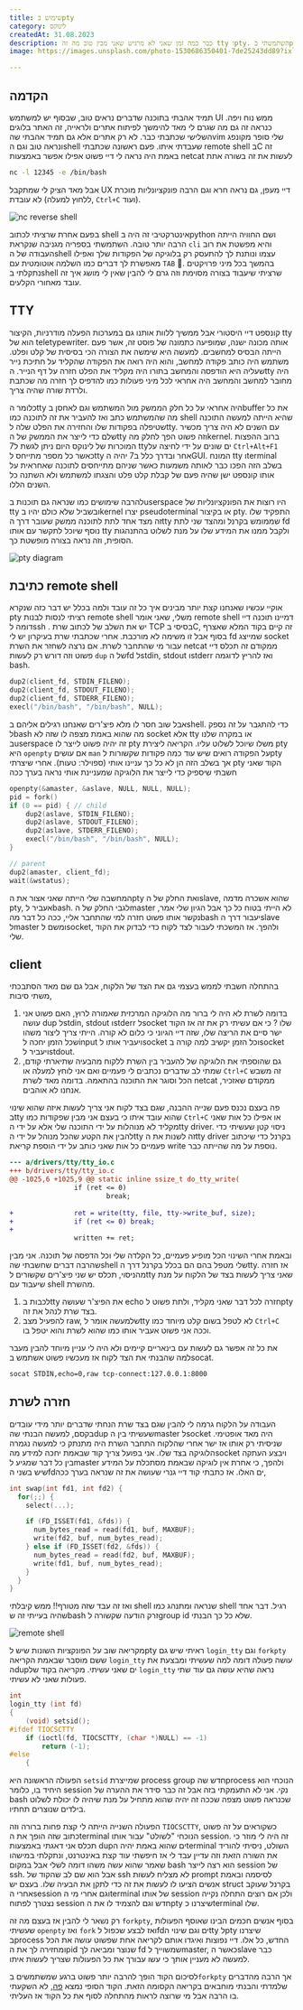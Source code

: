 ```yaml
---
title: שימוש בpty
category: לינוקס
createdAt: 31.08.2023
description: כבר כמה זמן שאני לא מרגיש שאני מבין טוב מה זה tty וpty. השתמשתי בpty כדי לייצר remote shell אשר עובד ומרגיש ממש כמו shell רגיל ובנוסף כדי לראות שאני מבין מה עובר דרך הtty driver עשיתי שינוי כך שכל הקלדה שלי תמיד תופיע פעמיים.
image: https://images.unsplash.com/photo-1530686350401-7de25243dd89?ixlib=rb-4.0.3&ixid=M3wxMjA3fDB8MHxwaG90by1wYWdlfHx8fGVufDB8fHx8fA%3D%3D&auto=format&fit=crop&w=2071&q=80

---
```


## הקדמה

תמיד אהבתי בתוכנה שדברים נראים טוב, שבסוף יש למשתמש
UI
ממש נוח ויפה. כנראה זה גם מה שגרם לי מאד להימשך לפיתוח אתרים ולראייה, זה האתר בלוגים השלישי שכתבתי כבר.
לא רק אתרים אלא גם תמיד אהבתי
שהvim
שלי סופר מקונפג ונראה טוב וגם
הshell
שעבדתי איתו.
פעם ראשונה שכתבתי
remote shell
בC
זה באמת היה נראה לי דיי פשוט אפילו אפשר באמצעות
netcat
לעשות את זה בשורה אתת

```bash
nc -l 12345 -e /bin/bash
```

אבל מאד הציק לי שמתקבל
UX
דיי מעפן, גם נראה חרא וגם הרבה פונקציונליות מוכרת לא עובדת (ללחוץ למעלה,
`Ctrl+C`
ועוד).

![nc reverse shell](../nc-reverse-shell.gif "nc reverse shell")


בפעם אחרת שרציתי לכתוב
shell
אינטרקטיבי זה היה
בpython
ושם החוויה הייתה הרבה יותר טובה.
השתמשתי בספריה מגניבה שנקראת
`cli`
והיא מפשטת את רוב העבודה של
הshell
עצמו ונותנת לך להתעסק רק בלוגיקה של הפקודות שלך ואפילו מאפשרת לך דברים כמו השלמה אוטומטית עם
`TAB` 🤯.
בהמשך בכל מיני פרויקטים נתקלתי
בshell
שרציתי שיעבוד בצורה מסוימת וזה גרם לי להבין שאין לי מושג איך זה עובד מאחורי הקלעים.


## TTY
קונספט דיי היסטורי אבל ממשיך ללוות אותנו גם במערכות הפעלה מודרניות, הקיצור
tty
הוא של
teletypewriter.
אותה מכונה ישנה, שמופיעה כתמונה של פוסט זה, אשר פעם הייתה הבסיס למחשבים. למעשה היא שימשה
את הצורה הכי בסיסית של קלט ופלט. משתמש היה כותב פקודה למחשב, והוא היה רואה את הפקודה שהקליד על חתיכת נייר שעליה היא הודפסה
והמחשב בתורו היה מקליד את הפלט חזרה על דף הנייר.
הtty
היה מחובר למחשב והמחשב היה אחראי לכל מיני פעולות כמו להדפיס לך חזרה מה שכתבת ולרדת שורה שהיה צריך.

כלומר
הtty
היה אחראי על כל חלק הממשק מול המשתמש וגם לאחסן
בbuffer
את כל מה שהמשתמש כתב ואז להעביר את זה לתוכנה כמו
shell
שהיא הייתה למעשה 
התוכנה שטיפלה בפקודות שלו והחזירה את הפלט שלה
לtty.
עם השנים לא היה צריך מכשיר שלם כדי לייצר את הממשק של
הtty
וזה פשוט הפך לחלק
מהkernel.
ברוב ההפצות המוכרות של לינוקס היום ניתן לגשת ל7
ttyים
שונים על ידי לחיצה על
`Ctrl+Alt+F1`
כאשר כל מספר מתייחס
לtty
אחר ובדרך כלל ב7 יהיה
הGUI.
המונח
tty
וterminal
בשלב הזה הפכו כבר לאותה משמעות כאשר שניהם מתייחסים לתוכנה שאחראית על אותו קונספט ישן שהיה פעם של קבלת קלט פלט והצגתו למשתמש ולא השתנה כל השנים הללו.

להרבה שימושים כמו שנראה גם תוכנות
בuserspace
היו רוצות את הפונקציונליות
של
tty
ובשביל שלא כולם יהיו
בkernel
יצרו
pseudoterminal
או בקיצור
pty.
התפקיד שלו זה מצד אחד לתת לתוכנה ממשק שעובר דרך
הtty
שממומש בקרנל ומהצד שני לתת
fd
נוסף שיוכל לתקשר עם אותו
tty
ולקבל ממנו את המידע שלו על מנת לשלוט בהתנהגות הסופית, וזה נראה בצורה מופשטת כך.

![pty diagram](../pty-diagram.png "pty diagram")

## כתיבת remote shell
אוקיי עכשיו שאנחנו קצת יותר מבינים איך כל זה עובד ולמה בכלל יש דבר כזה שנקרא
pty
רציתי לנסות לבנות
remote shell
משלי, שאני אומר
remote shell
דמיינו תוכנה דיי דומה
לssh
. יש את השלב של לכתוב שרת 
TCP
בסיסי
בC,
זה קיים בקוד המלא שאצרף בסוף אבל זו משימה לא מורכבת.
אחרי שכתבתי שרת בעיקרון יש לי
fd
שמייצג
socket
עבור מי שהתחבר לשרת.
אם נרצה לשחזר את השרת
netcat
ממקודם זה תכלס דיי פשוט וזה דורש רק לעשות
`dup`
של
הfd
לstdin, stdout וstderr
ואז להריץ לדוגמה bash.
```c
dup2(client_fd, STDIN_FILENO);
dup2(client_fd, STDOUT_FILENO);
dup2(client_fd, STDERR_FILENO);
execl("/bin/bash", "/bin/bash", NULL);
```
אבל שוב חסר לו מלא פיצ'רים שאנחנו רגילים אליהם
בshell.
כדי להתגבר על זה נספק
לbash
מה שהוא באמת מצפה לו שזה לא
socket
אלא
tty
או במקרה שלנו
בuserspace
זה יהיה פשוט לייצר לו
pty
משלו שיוכל לשלוט עליו. הקריאה ליצירת
pty
היא
`openpty`
אם עושים
`man`
על הפקודה רואים שיש עוד כמה פקודות שקשורות
לpty
אך בשלב הזה הן לא כל כך עניינו אותי
(ספוילר: טעות).
אחרי שיצרתי
pty
הקוד שאני חשבתי שיספיק כדי לייצר את הלוגיקה שמעניינת אותי נראה בערך ככה

```c
openpty(&amaster, &aslave, NULL, NULL, NULL);
pid = fork()
if (0 == pid) { // child
    dup2(aslave, STDIN_FILENO);
    dup2(aslave, STDOUT_FILENO);
    dup2(aslave, STDERR_FILENO);
    execl("/bin/bash", "/bin/bash", NULL);
}

// parent
dup2(amaster, client_fd);
wait(&wstatus);
```

המחשבה שלי הייתה שאני אצור את
הpty
ואת החלק של
הslave,
שהוא אשכרה מדמה
pty,
אעביר
לbash.
לגבי החלק של
הmaster
לא הייתי בטוח כל כך אבל הגיון שלי אמר, נקשר אותו פשוט חזרה למי שהתחבר אליי,
ככה כל דבר
מהbash
יעבור דרך
הslave
לmaster
ומשם
לsocket,
ולהפך. אז המשכתי לעבור לצד לקוח כדי לבדוק את הקוד שלי.

## client
בהתחלה חשבתי לממש בעצמי גם את הצד של הלקוח, אבל גם שם מאד הסתבכתי משתי סיבות,
1. בדומה לשרת לא היה לי ברור מה הלוגיקה המרכזית שאמורה לרוץ, האם פשוט אני עושה dup לstdin, stdout וstderr לsocket שלו ? כי אם עשיתי רק את זה אז הקוד ישר סיים את הריצה שלו, שזה דיי הגיוני כי כלום לא קורה. הייתי צריך ליצור משהו שכל הזמן יחכה לinput ויעביר אותו לsocket וכל הזמן יקשיב למה קורה בsocket ויעביר לstdout.
2. גם שהוספתי את הלוגיקה של להעביר בין השרת ללקוח מהבעיה שתיארתי קודם, שמתי לב שדברים נכתבים לי פעמיים ואם אני לוחץ למעלה או `Ctrl+C` זה משבש הכל וסוגר את התוכנה בהתאמה. בדומה מאד לשרת netcat ממקודם שאזכיר, אנחנו לא אוהבים.

פה בעצם נכנס פעם שנייה ההבנה, שגם בצד לקוח אני צריך לעשות איזה שהוא שינוי
בtty
שהוא עובד איתו כי בעצם אני מבין שפקודות כמו
`Ctrl+C`
או אפילו כל אות שאני מקליד לא מנוהלות על ידי התוכנה שלי אלא על ידי
הtty driver.
ניסוי קטן שעשיתי כדי להבין את הקטע שהכל מנוהל על ידי
הtty
זה לשנות את
הtty driver
בקרנל כדי שיכתוב פעמיים כל אות שאני כותב על ידי הוספת קריאת
write
נוספת על מה שהייתה כבר.

```diff
--- a/drivers/tty/tty_io.c
+++ b/drivers/tty/tty_io.c
@@ -1025,6 +1025,9 @@ static inline ssize_t do_tty_write(
                if (ret <= 0)
                        break;
 
+               ret = write(tty, file, tty->write_buf, size);
+               if (ret <= 0) break;
+
                written += ret;
```

ובאמת אחרי השינוי הכל מופיע פעמיים, כל הקלדה שלי וכל הדפסה של תוכנה. אני מבין שהרבה דברים שחשבתי
שהshell
שלי מטפל בהם הם בכלל בקרנל דרך
הtty.
אז חזרה מהניסוי, תכלס יש שני פיצ'רים שקשורים
לtty
שאני צריך לעשות בצד של הלקוח על מנת שיעבוד עם
shell
מהשרת.

1. לכבות בtty את הפיצ'ר שעושה echo חזרה לכל דבר שאני מקליד, ולתת פשוט לpty בצד שרת לנהל את זה.
2. להפעיל מצב raw, שלמעשה אומר לtty לא לטפל בשום קלט מיוחד כמו `Ctrl+C` וככה אני פשוט אעביר אותו כמו שהוא לשרת והוא יטפל בו.

את כל זה אפשר גם לעשות עם בינאריים קיימים ולא היה לי עניין מיוחד להבין מעבר למה שהבנתי את הצד לקוח אז מעכשיו פשוט אשתמש
בsocat.

```bash
socat STDIN,echo=0,raw tcp-connect:127.0.0.1:8000
```

## חזרה לשרת
העבודה על הלקוח גרמה לי להבין שגם בצד שרת הנחתי שדברים יותר מידי עובדים בקסם,
למעשה הבנתי
שהdup
שעשיתי בין
הmaster
לsocket
היה מאד אופטימי. שניסיתי רק אותו אז ישר אחרי שהלקוח התחבר השרת היה מתנתק כי למעשה נגמרה הלוגיקה בצד שלו. אני בפועל צריך קוד שבאמת יחכה למידע
מהsocket
ויבצע העתקה בין כל דבר שמגיע
לmaster
ולהפך,
כי אחרת אין לוגיקה שבאמת מסתכלת על המידע שיש בשני
הfdים
האלו.
אז כתבתי קוד דיי גנרי שעושה את זה שנראה בערך ככה,
```c
int swap(int fd1, int fd2) {
  for(;;) {
    select(...);

    if (FD_ISSET(fd1, &fds)) {
      num_bytes_read = read(fd1, buf, MAXBUF);
      write(fd2, buf, num_bytes_read);
    } else if (FD_ISSET(fd2, &fds)) {
      num_bytes_read = read(fd2, buf, MAXBUF);
      write(fd1, buf, num_bytes_read);
    }
  }
}
```


ואז זה עבד שזה מטורף!! ממש קיבלתי
shell
שנראה ומתנהג כמו
shell
רגיל.
דבר אחד שהיה בעייתי זה
שbash
זרק הודעה שקשורה
לgroup id
שלא כל כך הבנתי.

![remote shell](../remote-shell.gif "remote shell")

 מקריאה שוב על הפונקציות השונות שיש
לpty
ראיתי שיש גם
`login_tty`
וגם `forkpty`
ששם מוסבר שבאמת הקריאה
`login_tty`
עושה פעולה דומה למה שעשיתי ומבצעת את
הdupים 
שאני עשיתי. מקריאה בקוד של
`login_tty`
נראה שהיא עושה גם עוד שתי פעולות שאני לא עשיתי.

```c
int
login_tty (int fd)
{
	(void) setsid();
#ifdef TIOCSCTTY
	if (ioctl(fd, TIOCSCTTY, (char *)NULL) == -1)
		return (-1);
#else
	{
```

הפעולה הראשונה היא 
`setsid`
שמייצרת 
process group 
חדש
שהprocess
הנוכחי הוא היחיד בו, כלומר
session
נקי. אני לא התעמקתי בזה אבל זה כבר סידר את ההערה של
bash 
שכנראה פשוט מצפה שככה זה יהיה שהוא מתחיל על מנת שיהיה לו יכולת לשלוט בילדים שנוצרים תחתיו.

הפעולה השנייה הייתה לי קצת פחות ברורה וזה
`TIOCSCTTY`,
כשקוראים על זה פשוט כתוב שזה הופך את
הterminal
הנוכחי "לשולט" עבור אותו
session.
זה היה לי מוזר כי תכלס אני דאגתי באמצעות
dupים
שהוא באמת יהיה
הterminal
השולט, ניסיתי להוריד את השורה הזאת וזה עדיין עבד לי אז חיפשתי עוד קצת באינטרנט,
ונתקלתי במישהו שאמר שהוא עשה משהו דומה לשלי אבל במקום
bash
הוא רצה לייצר
session
של
ssh.
אבל הוא שם לב שהקוד של
ssh
לא מצליח לעשות
prompt
לסיסמה ובאמת אנשים הציעו לו לעשות את זה כדי לתקן את הבעיה שלו. בעצם יש
struct
בקרנל שעוקב אחרי
הsession
וגם אחרי מי 
הterminal
של אותו
session
ולכן אם רוצים התחלה נקייה נצטרך לפתוח
session
חדש וגם להצמיד לו את
הpty
שיצרנו
כterminal
שלו.


רק נשאר לי להבין אז בעצם מה זה
`forkpty`,
בסוף אנשים חכמים הבינו שאוסף הפעולות שעשיתי
`openpty`
ואז
`fork`
ואז לבצע שכפול
לfdים
וגם שינוי
הtty
לpty
שיצרנו בprocess
החדש, כל אלו. דיי נפוצות ואיגדו אותם לקריאה אחת שפשוט עושה את הכל ומחזירה לך את
הpid
שנוצר ומביאה לך
fd
שמשוייך
לmaster,
כאשר
הslave
כבר למעשה לא מעניין אותך כי עשו עבורך את כל הפעולות שצריך לעשות איתו.

 לסיכום הקוד הופך להרבה יותר פשוט ברגע שמשתמשים
ב`forkpty`
אך הרבה מהדברים שלמדתי והבנתי מוחבאים בקריאה הקסומה הזאת. הקוד הסופי נמצא
[פה](https://gist.github.com/nadavmisgav/b744fe8443c077f54cab87fcb3b29e56),
לא השקעתי בו הרבה אבל מי שרוצה לראות מהתחלה לסוף את כל הקוד אז העליתי.




